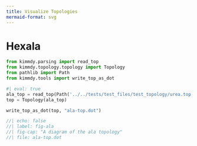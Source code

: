 ```yaml
---
title: Visualize Topologies
mermaid-format: svg
---
```


# Hexala

```python
from kimmdy.parsing import read_top
from kimmdy.topology.topology import Topology
from pathlib import Path
from kimmdy.tools import write_top_as_dot
```


```python
#| eval: true
ala_top = read_top(Path('../../tests/test_files/test_topology/urea.top'), use_gmx_dir=False)
top = Topology(ala_top)

write_top_as_dot(top, "ala-top.dot")
```


```dot
//| echo: false
//| label: fig-ala
//| fig-cap: "A diagram of the ala topology"
//| file: ala-top.dot
```


